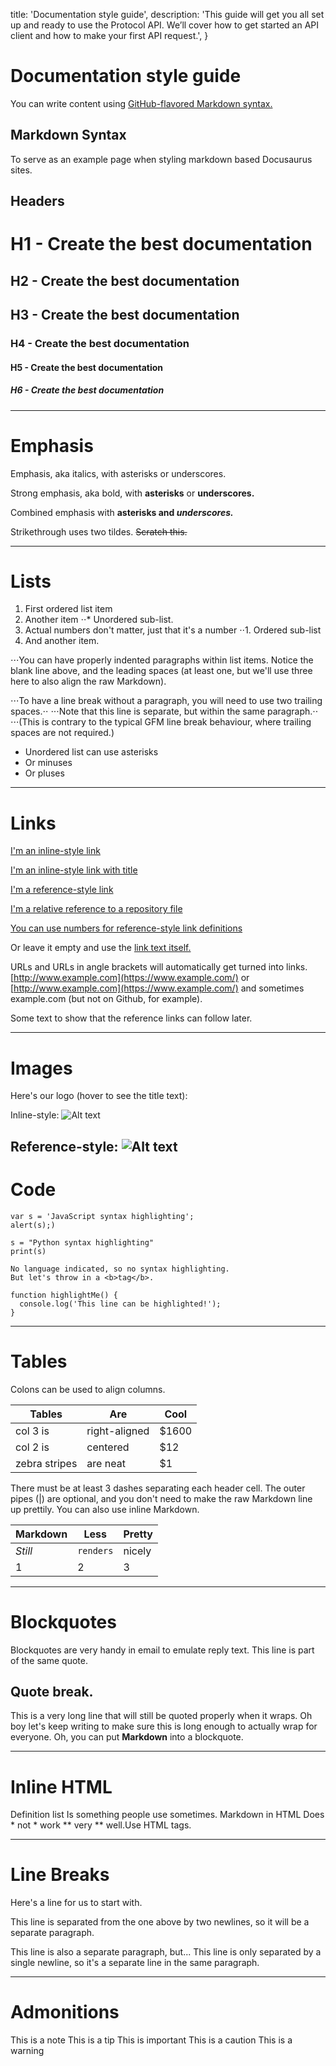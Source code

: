 
  title: 'Documentation style guide',
  description:
    'This guide will get you all set up and ready to use the Protocol API. We’ll cover how to get started an API client and how to make your first API request.',
}

# Documentation style guide

You can write content using [GitHub-flavored Markdown syntax.](https://github.github.com/gfm/)

## Markdown Syntax
To serve as an example page when styling markdown based Docusaurus sites.
## Headers
H1 - Create the best documentation
===============
H2 - Create the best documentation
---------------
## H3 - Create the best documentation
### H4 - Create the best documentation
#### H5 - Create the best documentation
##### H6 - Create the best documentation

---
# Emphasis

Emphasis, aka italics, with asterisks or underscores.

Strong emphasis, aka bold, with **asterisks** or **underscores.**

Combined emphasis with **asterisks and *underscores.***

Strikethrough uses two tildes. ~~Scratch this.~~

---
# Lists
1. First ordered list item
2. Another item ⋅⋅* Unordered sub-list.
3. Actual numbers don't matter, just that it's a number ⋅⋅1. Ordered sub-list
4. And another item.

⋅⋅⋅You can have properly indented paragraphs within list items. Notice the blank line above, and the leading spaces (at least one, but we'll use three here to also align the raw Markdown).

⋅⋅⋅To have a line break without a paragraph, you will need to use two trailing spaces.⋅⋅ ⋅⋅⋅Note that this line is separate, but within the same paragraph.⋅⋅ ⋅⋅⋅(This is contrary to the typical GFM line break behaviour, where trailing spaces are not required.)

- Unordered list can use asterisks
- Or minuses
- Or pluses
---
# Links
[I'm an inline-style link](https://www.google.com/)

[I'm an inline-style link with title](https://www.google.com/)

[I'm a reference-style link](https://www.mozilla.org/en-US/?v=2)

[I'm a relative reference to a repository file]()

[You can use numbers for reference-style link definitions](https://slashdot.org/)

Or leave it empty and use the [link text itself.](https://www.reddit.com/?rdt=34686)

URLs and URLs in angle brackets will automatically get turned into links. [http://www.example.com](https://www.example.com/) or [http://www.example.com](https://www.example.com/) and sometimes example.com (but not on Github, for example).

Some text to show that the reference links can follow later.

---
# Images

Here's our logo (hover to see the title text):

Inline-style: ![Alt text](https://imagedelivery.net/5m26Aj-CutMXPPNacMs_yQ/d9138227-326e-4d9c-fc4c-01959cc06b00/public)

Reference-style: ![Alt text](https://imagedelivery.net/5m26Aj-CutMXPPNacMs_yQ/d9138227-326e-4d9c-fc4c-01959cc06b00/public)
---
# Code

```tsx
var s = 'JavaScript syntax highlighting';
alert(s);)
```
```tsx
s = "Python syntax highlighting"
print(s)
```
```tsx
No language indicated, so no syntax highlighting.
But let's throw in a <b>tag</b>.
```
```tsx
function highlightMe() {
  console.log('This line can be highlighted!');
}
```
---
# Tables

Colons can be used to align columns.

| Tables | Are | Cool |
| ---- | ---- | ----------- |
| col 3 is | right-aligned | \$1600 |
| col 2 is | centered | $12 |
| zebra stripes | are neat | $1 |

There must be at least 3 dashes separating each header cell. The outer pipes (|) are optional, and you don't need to make the raw Markdown line up prettily. You can also use inline Markdown.

| Markdown | Less | Pretty |
| ---- | ---- | ----------- |
| *Still* | `renders` | nicely |
| 1 | 2 | 3 |

---
# Blockquotes
Blockquotes are very handy in email to emulate reply text. This line is part of the same quote.

## Quote break.

This is a very long line that will still be quoted properly when it wraps. Oh boy let's keep writing to make sure this is long enough to actually wrap for everyone. Oh, you can put **Markdown** into a blockquote.

---
# Inline HTML
Definition list
        Is something people use sometimes.
Markdown in HTML
        Does * not * work ** very ** well.Use HTML tags.

---
# Line Breaks
Here's a line for us to start with.

This line is separated from the one above by two newlines, so it will be a separate paragraph.

This line is also a separate paragraph, but... This line is only separated by a single newline, so it's a separate line in the same paragraph.

---
# Admonitions

<Tip> 
This is a note
</Tip>

<Note>
This is a tip
</Note>

<Info>
This is important
</Info>

<Caution>
This is a caution
</Caution>

<Danger>
This is a warning
</Danger>

